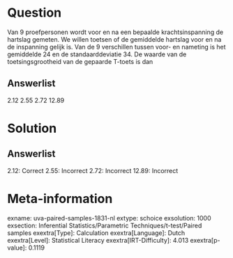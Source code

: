 Question
========

Van 9 proefpersonen wordt voor en na een bepaalde krachtsinspanning de
hartslag gemeten. We willen toetsen of de gemiddelde hartslag voor en na
de inspanning gelijk is. Van de 9 verschillen tussen voor- en nameting
is het gemiddelde 24 en de standaarddeviatie 34. De waarde van de
toetsingsgrootheid van de gepaarde T-toets is dan

Answerlist
----------

2.12
2.55
2.72
12.89

Solution
========

Answerlist
----------

2.12: Correct
2.55: Incorrect
2.72: Incorrect
12.89: Incorrect

Meta-information
================
exname: uva-paired-samples-1831-nl
extype: schoice
exsolution: 1000
exsection: Inferential Statistics/Parametric Techniques/t-test/Paired samples
exextra[Type]: Calculation
exextra[Language]: Dutch
exextra[Level]: Statistical Literacy
exextra[IRT-Difficulty]: 4.013
exextra[p-value]: 0.1119

